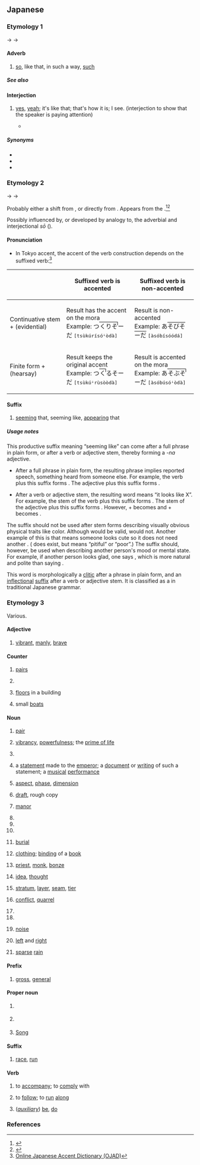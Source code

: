 {{also|ぞう|Appendix:Variations of "so"|Appendix:Variations of "sou"}}
==Japanese==

===Etymology 1===
{{phrasebook|ja}}
{{ja-kanjitab|alt=然う:rare}}
{{IPAchar|/sau/}} → {{IPAchar|/sɔː/}} → {{IPAchar|/soː/}}

====Adverb====
{{ja-pos|adverb|hhira=さう}}

# [[so]], like that, in such a way, [[such]]
#: {{ja-usex|[[それ]] は '''そう'''。／[[そりゃ]] '''そう''' だろ。|Well, of course.}}

=====See also=====
{{Japanese demonstratives}}

====Interjection====
{{ja-pos|interjection|hhira=さう}}

# [[yes]], [[yeah]]; it's like that; that's how it is; I see. (interjection to show that the speaker is paying attention)
#*{{quote-book|ja||{{w|Fujiko Fujio}}|{{wj|カンビュセスの籤|カンビュセスの[籤](くじ)}}||386|chapter={{lj|テレパ[椎](しい)}}|trans-chapter=Telepathinkapin|trans-title=Cambyses’s {{w|Drawing straws|Drawing}}|series={{wj|藤子・F・不二雄のSF短編|藤子不二雄 ＳＦ全短編}}|seriesvolume=1|genre=fiction|edition=2nd|location=Tokyo|publisher={{w|Chuokoron-Shinsha|Chuokoronsha}}|date=Mar 20 1987|origdate=Feb 20 1987|volume=1|section={{lj|第二章}}|isbn=4-12-001549-1}}
#*: {{ja-usex|おれたちや[[親友]]だな！'''そう'''だな／'''そう'''だ　'''そう'''だ|おれ-たち や しんゆう だ な！'''^そう''' だ な ／ '''^そう''' だ　'''^そう''' だ|We are bosom buddies! '''Yes''', we are. / '''Yes''', we are. '''Yes''', we are.}}

=====Synonyms=====
* {{ja-r|はい}}
* {{ja-r|その通り|その とおり}}
* {{ja-r|うん}}

===Etymology 2===
{{IPAchar|/sau/}} → {{IPAchar|/sɔː/}} → {{IPAchar|/soː/}}

Probably either a shift from {{m|ja|様|tr=sama}}, or directly from {{m|ja|相|tr=sō}}.  Appears from the {{w|Muromachi period}}.<ref name="KDJ">{{R:Kokugo Dai Jiten}}</ref><ref name="DJR">{{R:Daijirin}}</ref>

Possibly influenced by, or developed by analogy to, the adverbial and interjectional ''sō'' ({{m|ja|然う}}).

====Pronunciation====
{{ja-pron}}
* In Tokyo accent, the accent of the verb construction depends on the suffixed verb:<ref>[http://www.gavo.t.u-tokyo.ac.jp/ojad/kouzokugo Online Japanese Accent Dictionary (OJAD)]</ref>
{| class=wikitable
! !! Suffixed verb is accented !! Suffixed verb is non-accented
|-
! Continuative stem + {{ja-r|そう}} (evidential)
| Result has the accent on the {{ja-r|そ}} mora<br>Example: <span lang="ja" class="Jpan">つ<span style="border-top:1px solid black;position:relative;padding:1px;">くりそ<span style="position:absolute;top:0;bottom:67%;right:0%;border-right:1px solid black;">&#8203;</span></span>ーだ</span> <span class="Latn"><samp>[tsùkúrísóꜜòdà]</samp></span>
| Result is non-accented<br>Example: <span lang="ja" class="Jpan">あ<span style="border-top:1px solid black">そびそーだ</span></span> <span class="Latn"><samp>[àsóbísóódá]</samp></span>
|-
! Finite form + {{ja-r|そう}} (hearsay)
| Result keeps the original accent<br>Example: <span lang="ja" class="Jpan">つ<span style="border-top:1px solid black;position:relative;padding:1px;">く<span style="position:absolute;top:0;bottom:67%;right:0%;border-right:1px solid black;">&#8203;</span></span>るそーだ</span> <span class="Latn"><samp>[tsùkúꜜrùsòòdà]</samp></span>
| Result is accented on the {{ja-r|そ}} mora<br>Example: <span lang="ja" class="Jpan">あ<span style="border-top:1px solid black;position:relative;padding:1px;">そぶそ<span style="position:absolute;top:0;bottom:67%;right:0%;border-right:1px solid black;">&#8203;</span></span>ーだ</span> <span class="Latn"><samp>[àsóbúsóꜜòdà]</samp></span>
|}

====Suffix====
{{ja-pos|suffix}}

# [[seem]]ing that, seeming like, [[appear]]ing that

=====Usage notes=====
This productive suffix meaning “seeming like” can come after a full phrase in plain form, or after a verb or adjective stem, thereby forming a ''-na'' adjective.

* After a full phrase in plain form, the resulting phrase implies reported speech, something heard from someone else. For example, the verb {{m|ja|降る|tr=furu|t=to fall from the sky}} plus this suffix forms {{m|ja||降る'''そう'''|tr=furu '''sō'''|t='''I've heard that''' it will rain” or “'''someone told me that''' it will rain}}. The adjective {{m|ja|美味しい|tr=oishii|t=delicious}} plus this suffix forms {{m|ja||美味しい'''そう'''|tr=oishii '''sō'''|t='''I've heard that''' it's delicious}}.

* After a verb or adjective stem, the resulting word means “it looks like X”. For example, the stem {{m|ja||降り|tr=furi-}} of the verb {{m|ja|降る|tr=furu|t=to fall from the sky}} plus this suffix forms {{m|ja||降り'''そう'''|tr=furi'''sō'''|t=it '''looks''' like it will rain}}. The stem {{m|ja||美味し|tr=oishi-}} of the adjective {{m|ja|美味しい|tr=oishii|t=delicious}} plus this suffix forms {{m|ja||美味し'''そう'''|tr=oishi'''sō'''|t='''looks''' delicious}}. However, {{m|ja|良い|いい|tr=ii}} + {{m|ja||そう}} becomes {{m|ja|よさそう|tr=yosasō}} and {{m|ja|ない|tr=nai}} + {{m|ja||そう}} becomes {{m|ja|なさそう|tr=nasasō}}.

The suffix should not be used after stem forms describing visually obvious physical traits like color. Although {{m|ja||赤い'''そう'''|tr=akai '''sō'''|t='''I've heard that''' it's red}} would be valid, {{m|ja||*赤'''そう'''|tr=aka'''sō'''|t=it '''seems''' red}} would not. Another example of this is that {{m|ja|可愛い|tr=kawaii}} means someone looks cute so it does not need another {{m|ja||そう}}. ({{m|ja|かわいそう|tr=kawaisō}} does exist, but means “pitiful” or “poor”.) The suffix should, however, be used when describing another person's mood or mental state. For example, if another person looks glad, one says {{m|ja||嬉し'''そう'''|tr=ureshi'''sō'''|t=you '''seem''' glad}}, which is more natural and polite than saying {{m|ja|嬉しい|tr=ureshii|t=you are glad}}.

This word is morphologically a [[clitic]] after a phrase in plain form, and an [[inflectional]] [[suffix]] after a verb or adjective stem. It is classified as a {{m|ja|助動詞|tr=jodōshi|t=auxiliary verb}} in traditional Japanese grammar.

===Etymology 3===
Various.

====Adjective====
{{ja-adj|infl=na}}

# {{ja-def|壮}} [[vibrant]], [[manly]], [[brave]]

====Counter====
{{ja-pos|counter}}

# {{ja-def|双}} [[pair]]s
# {{ja-def|壮}}
# {{ja-def|層}} [[floor]]s in a building
# {{ja-def|艘}} small [[boat]]s

====Noun====
{{ja-noun}}

# {{ja-def|双}} [[pair]]
# {{ja-def|壮}} [[vibrancy]], [[powerfulness]]; the [[prime of life]]
# {{ja-def|宗}}
# {{ja-def|奏}} a [[statement]] made to the [[emperor]]; a [[document]] or [[writing]] of such a statement; a [[musical]] [[performance]]
# {{ja-def|相}} [[aspect]], [[phase]], [[dimension]]
# {{ja-def|草}} [[draft]], rough copy
# {{ja-def|荘|庄}} [[manor]]
# {{ja-def|曹}}
# {{ja-def|喪}}
# {{ja-def|惣}}
# {{ja-def|葬}} [[burial]]
# {{ja-def|装}} [[clothing]]; [[binding]] of a [[book]]
# {{ja-def|僧}} [[priest]], [[monk]], [[bonze]]
# {{ja-def|想}} [[idea]], [[thought]]
# {{ja-def|層}} [[stratum]], [[layer]], [[seam]], [[tier]]
# {{ja-def|争}} [[conflict]], [[quarrel]]
# {{ja-def|箏}}
# {{ja-def|甑}}
# {{ja-def|騒}} [[noise]]
# {{ja-def|左右}} [[left]] and [[right]]
# {{ja-def|疎雨|疏雨}} [[sparse]] [[rain]]

====Prefix====
{{ja-pos|prefix}}

# {{ja-def|総}} [[gross]], [[general]]

====Proper noun====
{{ja-pos|proper}}

# {{ja-def|壮}} {{given name|ja|male}}
# {{ja-def|宗}} {{surname|ja}}
# {{ja-def|宋}} [[Song]]

====Suffix====
{{ja-pos|suffix}}

# {{ja-def|走}} [[race]], [[run]]

====Verb====
{{ja-verb}}

# {{ja-def|添う|副う}} to [[accompany]]; to [[comply]] with
# {{ja-def|沿う}} to [[follow]]; to [[run]] [[along]]
# {{ja-def|候}} (''[[auxiliary]]'') [[be]], [[do]]

===References===
<references/>